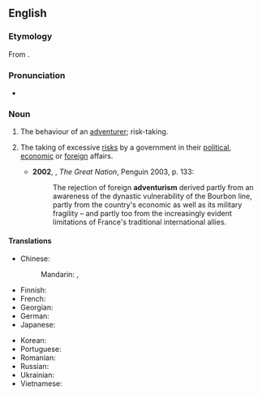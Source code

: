 ==English==

===Etymology===
From {{suffix|adventure|ism|lang=en}}.

===Pronunciation===
* {{a|UK}} {{IPA|/ədˈvɛn(t)ʃəɹɪz(ə)m/|lang=en}}

===Noun===
{{en-noun|~}}

# The behaviour of an [[adventurer]]; risk-taking. {{defdate|from 19th c.}}
# {{lb|en|politics}} The taking of excessive [[risk]]s by a government in their [[political]], [[economic]] or [[foreign]] affairs. {{defdate|from 20th c.}}
#* '''2002''', {{w|Colin Jones (historian)|Colin Jones}}, ''The Great Nation'', Penguin 2003, p. 133:
#*: The rejection of foreign '''adventurism''' derived partly from an awareness of the dynastic vulnerability of the Bourbon line, partly from the country's economic as well as its military fragility – and partly too from the increasingly evident limitations of France's traditional international allies.

====Translations====
{{trans-top|policy led by excessive risk taking}}
* Chinese:
*: Mandarin: {{t+|cmn|冒險主義|sc=Hani}}, {{t+|cmn|冒险主义|tr=màoxiǎnzhǔyì|sc=Hani}}
* Finnish: {{t|fi|seikkailupolitiikka}}
* French: {{t+|fr|aventurisme|m}}
* Georgian: {{t|ka|ავანტიურიზმი}}
* German: {{t|de|Abenteurertum|n}}
* Japanese: {{t|ja|冒険主義|tr=ぼうけんしゅぎ, bōkenshugi|sc=Jpan}}
{{trans-mid}}
* Korean: {{t+|ko|모험주의|sc=Kore}}
* Portuguese: {{t|pt|aventurismo|m}}
* Romanian: {{t+|ro|aventurism|n}}
* Russian: {{t+|ru|авантюри́зм|m}}
* Ukrainian: {{t+|uk|авантюри́зм|m|sc=Cyrl}}
* Vietnamese: {{t|vi|chủ nghĩa mạo hiểm}}
{{trans-bottom}}
